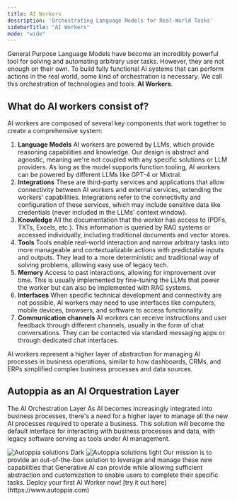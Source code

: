 ```yaml
---
title: AI Workers
description: 'Orchestrating Language Models for Real-World Tasks'
sidebarTitle: "AI Workers"
mode: "wide"
---
```


General Purpose Language Models have become an incredibly powerful tool for solving and automating arbitrary user tasks. However, they are not enough on their own. To build fully functional AI systems that can perform actions in the real world, some kind of orchestration is necessary. We call this orchestration of technologies and tools: **AI Workers**.

## What do AI workers consist of?
AI workers are composed of several key components that work together to create a comprehensive system:
1. **Language Models**
AI workers are powered by LLMs, which provide reasoning capabilities and knowledge. Our design is abstract and agnostic, meaning we're not coupled with any specific solutions or LLM providers. As long as the model supports function tooling, AI workers can be powered by different LLMs like GPT-4 or Mixtral.
2. **Integrations**
These are third-party services and applications that allow connectivity between AI workers and external services, extending the workers' capabilities. Integrations refer to the connectivity and configuration of these services, which may include sensitive data like credentials (never included in the LLMs' context window).
3. **Knowledge**
All the documentation that the worker has access to (PDFs, TXTs, Excels, etc.). This information is queried by RAG systems or accessed individually, including traditional documents and vector stores.
4. **Tools**
Tools enable real-world interaction and narrow arbitrary tasks into more manageable and contextualizable actions with predictable inputs and outputs. They lead to a more deterministic and traditional way of solving problems, allowing easy use of legacy tech.
5. **Memory**
Access to past interactions, allowing for improvement over time. This is usually implemented by fine-tuning the LLMs that power the worker but can also be implemented with RAG systems.
6. **Interfaces**
When specific technical development and connectivity are not possible, AI workers may need to use interfaces like computers, mobile devices, browsers, and software to access functionality.
7. **Communication channels**
AI workers can receive instructions and user feedback through different channels, usually in the form of chat conversations. They can be contacted via standard messaging apps or through dedicated chat interfaces.
<Tip>
AI workers represent a higher layer of abstraction for managing AI processes in business operations, similar to how dashboards, CRMs, and ERPs simplified complex business processes and data sources.
</Tip>

## Autoppia as an AI Orquestration Layer
The AI Orchestration Layer
As AI becomes increasingly integrated into business processes, there's a need for a higher layer to manage all the new AI processes required to operate a business. This solution will become the default interface for interacting with business processes and data, with legacy software serving as tools under AI management.
<Frame>
<img className="hidden dark:block" src="/images/ecosystem.jpeg" alt="Autoppia solutions Dark" />
</Frame>
<Frame>
<img className="block dark:hidden" src="/images/ecosystem.jpeg" alt="Autoppia solutions light" />
</Frame>
Our mission is to provide an out-of-the-box solution to leverage and manage these new capabilities that Generative AI can provide while allowing sufficient abstraction and customization to enable users to complete their specific tasks.
<Note>
Deploy your first AI Worker now!  [try it out here](https://www.autoppia.com)
</Note>
